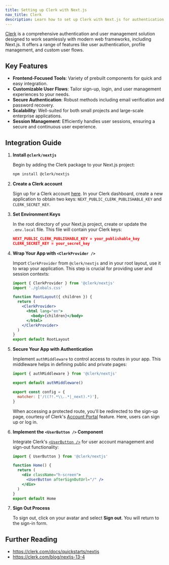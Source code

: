 ```yaml
---
title: Setting up Clerk with Next.js
nav_title: Clerk
description: Learn how to set up Clerk with Next.js for authentication.
---
```


[Clerk](https://clerk.com/docs) is a comprehensive authentication and user management solution designed to work seamlessly with modern web frameworks, including Next.js. It offers a range of features like user authentication, profile management, and custom user flows.

## Key Features

- **Frontend-Focused Tools**: Variety of prebuilt components for quick and easy integration.
- **Customizable User Flows**: Tailor sign-up, login, and user management experiences to your needs.
- **Secure Authentication**: Robust methods including email verification and password recovery.
- **Scalability**: Well-suited for both small projects and large-scale enterprise applications.
- **Session Management**: Efficiently handles user sessions, ensuring a secure and continuous user experience.

## Integration Guide

1.  **Install `@clerk/nextjs`**

    Begin by adding the Clerk package to your Next.js project:

    ```bash filename="Terminal"
    npm install @clerk/nextjs
    ```

2.  **Create a Clerk account**

    Sign up for a Clerk account [here](https://dashboard.clerk.com/sign-in?redirect_url=https%3A%2F%2Fdashboard.clerk.com%2F). In your Clerk dashboard, create a new application to obtain two keys: `NEXT_PUBLIC_CLERK_PUBLISHABLE_KEY` and `CLERK_SECRET_KEY`.

3.  **Set Environment Keys**

    In the root directory of your Next.js project, create or update the `.env.local` file. This file will contain your Clerk keys:

    ```json filename=".env.local"
    NEXT_PUBLIC_CLERK_PUBLISHABLE_KEY = your_publishable_key
    CLERK_SECRET_KEY = your_secret_key
    ```

4.  **Wrap Your App with `<ClerkProvider />`**

    Import `ClerkProvider` from `@clerk/nextjs` and in your root layout, use it to wrap your application. This step is crucial for providing user and session contexts:

    ```jsx filename="app/layout.jsx" switcher
    import { ClerkProvider } from '@clerk/nextjs'
    import './globals.css'

    function RootLayout({ children }) {
      return (
        <ClerkProvider>
          <html lang="en">
            <body>{children}</body>
          </html>
        </ClerkProvider>
      )
    }
    export default RootLayout
    ```

5.  **Secure Your App with Authentication**

    Implement `authMiddleware` to control access to routes in your app. This middleware helps in defining public and private pages:

    ```jsx filename="middleware.js" switcher
    import { authMiddleware } from '@clerk/nextjs'

    export default authMiddleware()

    export const config = {
      matcher: ['/((?!.*\\..*|_next).*)'],
    }
    ```

    When accessing a protected route, you'll be redirected to the sign-up page, courtesy of Clerk's [Account Portal](https://clerk.com/docs/account-portal/overview) feature. Here, users can sign up or log in.

6.  **Implement the `<UserButton />` Component**

    Integrate Clerk's [`<UserButton />`](https://clerk.com/docs/components/user/user-button) for user account management and sign-out functionality:

    ```jsx filename="app/page.jsx" switcher
    import { UserButton } from '@clerk/nextjs'

    function Home() {
      return (
        <div className="h-screen">
          <UserButton afterSignOutUrl="/" />
        </div>
      )
    }
    export default Home
    ```

7.  **Sign Out Process**

    To sign out, click on your avatar and select **Sign out**. You will return to the sign-in form.

## Further Reading

- https://clerk.com/docs/quickstarts/nextjs
- https://clerk.com/blog/nextjs-13-4
